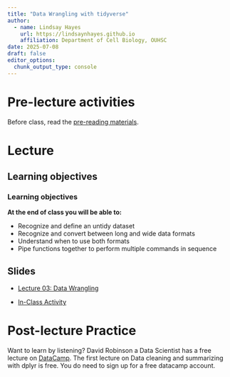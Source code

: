```yaml
---
title: "Data Wrangling with tidyverse"
author: 
  - name: Lindsay Hayes
    url: https://lindsaynhayes.github.io
    affiliation: Department of Cell Biology, OUHSC
date: 2025-07-08
draft: false
editor_options: 
  chunk_output_type: console
---
```


# Pre-lecture activities

Before class, read the [pre-reading materials](https://lindsaynhayes.github.io/introR2025/readings/index_R03.html).

# Lecture

## Learning objectives

::: callout-note
### Learning objectives

**At the end of class you will be able to:**

-   Recognize and define an untidy dataset
-   Recognize and convert between long and wide data formats
-   Understand when to use both formats
-   Pipe functions together to perform multiple commands in sequence
:::

## Slides

-   [Lecture 03: Data Wrangling](https://docs.google.com/presentation/d/1CvrEcEF3C8ONxAdxeeFEl-AS_QRERKnlYdNjv6HGkm4/edit?slide=id.g34006f07791_0_0#slide=id.g34006f07791_0_0)

-   [In-Class Activity](https://lindsaynhayes.github.io/introR2025/activities/classwork03/classwork_L03.html)

# Post-lecture Practice

Want to learn by listening? David Robinson a Data Scientist has a free lecture on [DataCamp](https://app.datacamp.com/learn/courses/exploratory-data-analysis-in-r-case-study). The first lecture on Data cleaning and summarizing with dplyr is free. You do need to sign up for a free datacamp account.

